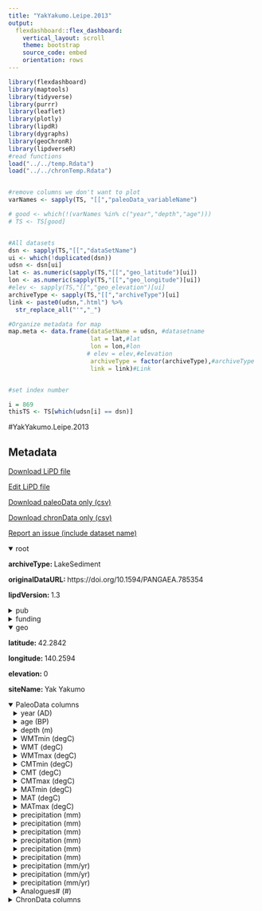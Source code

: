 ```yaml
---
title: "YakYakumo.Leipe.2013"
output: 
  flexdashboard::flex_dashboard:
    vertical_layout: scroll
    theme: bootstrap
    source_code: embed
    orientation: rows
---
```


```r
library(flexdashboard)
library(maptools)
library(tidyverse)
library(purrr)
library(leaflet)
library(plotly)
library(lipdR)
library(dygraphs)
library(geoChronR)
library(lipdverseR)
#read functions
load("../../temp.Rdata")
load("../../chronTemp.Rdata")


#remove columns we don't want to plot
varNames <- sapply(TS, "[[","paleoData_variableName")

# good <- which(!(varNames %in% c("year","depth","age")))
# TS <- TS[good]


#All datasets
dsn <- sapply(TS,"[[","dataSetName")
ui <- which(!duplicated(dsn))
udsn <- dsn[ui]
lat <- as.numeric(sapply(TS,"[[","geo_latitude")[ui])
lon <- as.numeric(sapply(TS,"[[","geo_longitude")[ui])
#elev <- sapply(TS,"[[","geo_elevation")[ui]
archiveType <- sapply(TS,"[[","archiveType")[ui]
link <- paste0(udsn,".html") %>% 
  str_replace_all("'","_")

#Organize metadata for map
map.meta <- data.frame(dataSetName = udsn, #datasetname
                       lat = lat,#lat
                       lon = lon,#lon
                      # elev = elev,#elevation
                       archiveType = factor(archiveType),#archiveType
                       link = link)#Link


#set index number

i = 869
thisTS <- TS[which(udsn[i] == dsn)]
```
#YakYakumo.Leipe.2013

Metadata {.sidebar}
-------------------------------------
[Download LiPD file](YakYakumo.Leipe.2013.lpd)
            

[Edit LiPD file](http://lipd.net/playground?source=http://lipdverse.org/globalHolocene/0_25_5/YakYakumo.Leipe.2013.lpd)
            

[Download paleoData only (csv)](YakYakumo.Leipe.2013.csv)
            

[Download chronData only (csv)](YakYakumo.Leipe.2013-chron.csv)
            

[Report an issue (include dataset name)](https://github.com/nickmckay/LiPDverse/issues)

<details open style="margin-left: 0px">
<summary>root</summary>
<p style="margin-left: 0px"><strong>archiveType: </strong>LakeSediment
<p style="margin-left: 0px"><strong>originalDataURL: </strong>https://doi.org/10.1594/PANGAEA.785354
<p style="margin-left: 0px"><strong>lipdVersion: </strong>1.3
</details>
<details>
<summary>pub</summary>
<details style="margin-left: 10px">
<summary>pub1</summary>
<p style="margin-left: 10px"><strong>author: </strong>list(list(name = "Leipe, Christian"), list(name = "Kito, Norio"), list(name = "Sakaguchi, Yumi"), list(name = "Tarasov, Pavel E."))
<p style="margin-left: 10px"><strong>citeKey: </strong>needs0needsatitle
<p style="margin-left: 10px"><strong>journal: </strong>Quaternary International
<p style="margin-left: 10px"><strong>volume: </strong>290-291
<p style="margin-left: 10px"><strong>title: </strong>Vegetation and climate history of northern Japan inferred from the 5500-year pollen record from the Oshima Peninsula, SW Hokkaido
</details>
<details style="margin-left: 10px">
<summary>pub2</summary>
<p style="margin-left: 10px"><strong>author: </strong>list(list(name = NA))
</details>
</details>
<details>
<summary>funding</summary>
<details style="margin-left: 10px">
<summary>funding1</summary>
<p style="margin-left: 10px"><strong>agency: </strong>Funding Agency
<p style="margin-left: 10px"><strong>grant: </strong>Grant name or number
</details>
</details>
<details open style="margin-left: 0px">
<summary>geo</summary>
<p style="margin-left: 0px"><strong>latitude: </strong>42.2842
<p style="margin-left: 0px"><strong>longitude: </strong>140.2594
<p style="margin-left: 0px"><strong>elevation: </strong>0
<p style="margin-left: 0px"><strong>siteName: </strong>Yak Yakumo
</details>
<details open>
<summary>PaleoData columns</summary>
<details style="margin-left: 10px">
<summary>year (AD)</summary>
<p style="margin-left: 10px"><strong>TSid: </strong>RdAj8eit3pF
<p style="margin-left: 10px"><strong>variableName: </strong>year
<p style="margin-left: 10px"><strong>units: </strong>AD
<p style="margin-left: 10px"><strong>description: </strong>Year AD
</details>
<details style="margin-left: 10px">
<summary>age (BP)</summary>
<p style="margin-left: 10px"><strong>TSid: </strong>RGw8PLfQTHy
<p style="margin-left: 10px"><strong>variableName: </strong>age
<p style="margin-left: 10px"><strong>units: </strong>BP
<p style="margin-left: 10px"><strong>description: </strong>Years before present (1950) BP
</details>
<details style="margin-left: 10px">
<summary>depth (m)</summary>
<p style="margin-left: 10px"><strong>TSid: </strong>RnhcafXi4AQ
<p style="margin-left: 10px"><strong>variableName: </strong>depth
<p style="margin-left: 10px"><strong>units: </strong>m
<p style="margin-left: 10px"><strong>description: </strong>depth
</details>
<details style="margin-left: 10px">
<summary>WMTmin (degC)</summary>
<p style="margin-left: 10px"><strong>TSid: </strong>LPD5c7dbad2
<p style="margin-left: 10px"><strong>variableName: </strong>WMTmin
<p style="margin-left: 10px"><strong>units: </strong>degC
<p style="margin-left: 10px"><strong>description: </strong>Temperature, warmest month, minimum [   C] (WMT min) * PI: Tarasov, Pavel E (ptarasov@zedat.fu-berlin.de, http://www.geo.fu-berlin.de/geol/fachrichtungen/pal/mitarbeiter/tarasov/index.html) * METHOD: Modern analog technique (MAT)
<p style="margin-left: 10px"><strong>useInGlobalTemperatureAnalysis: </strong>FALSE
<details>
<summary>interpretation</summary>
<details style="margin-left: 20px">
<summary>1</summary>
<p style="margin-left: 20px"><strong>direction: </strong>positive
<p style="margin-left: 20px"><strong>interpDirection: </strong>positive
<p style="margin-left: 20px"><strong>scope: </strong>climate
<p style="margin-left: 20px"><strong>seasonality: </strong>warmest
<p style="margin-left: 20px"><strong>variable: </strong>T
<p style="margin-left: 20px"><strong>variableDetail: </strong>air@surface
</details>
</details>
</details>
<details style="margin-left: 10px">
<summary>WMT (degC)</summary>
<p style="margin-left: 10px"><strong>TSid: </strong>LPD274a3399
<p style="margin-left: 10px"><strong>variableName: </strong>WMT
<p style="margin-left: 10px"><strong>units: </strong>degC
<p style="margin-left: 10px"><strong>description: </strong>Temperature, warmest month [   C] (WMT) * PI: Tarasov, Pavel E (ptarasov@zedat.fu-berlin.de, http://www.geo.fu-berlin.de/geol/fachrichtungen/pal/mitarbeiter/tarasov/index.html) * METHOD: Modern analog technique (MAT)
<p style="margin-left: 10px"><strong>useInGlobalTemperatureAnalysis: </strong>FALSE
<details>
<summary>interpretation</summary>
<details style="margin-left: 20px">
<summary>1</summary>
<p style="margin-left: 20px"><strong>direction: </strong>positive
<p style="margin-left: 20px"><strong>interpDirection: </strong>positive
<p style="margin-left: 20px"><strong>scope: </strong>climate
<p style="margin-left: 20px"><strong>seasonality: </strong>warmest
<p style="margin-left: 20px"><strong>variable: </strong>T
<p style="margin-left: 20px"><strong>variableDetail: </strong>air@surface
</details>
</details>
</details>
<details style="margin-left: 10px">
<summary>WMTmax (degC)</summary>
<p style="margin-left: 10px"><strong>TSid: </strong>LPDffbd62c9
<p style="margin-left: 10px"><strong>variableName: </strong>WMTmax
<p style="margin-left: 10px"><strong>units: </strong>degC
<p style="margin-left: 10px"><strong>description: </strong>Temperature, warmest month, maximum [   C] (WMT max) * PI: Tarasov, Pavel E (ptarasov@zedat.fu-berlin.de, http://www.geo.fu-berlin.de/geol/fachrichtungen/pal/mitarbeiter/tarasov/index.html) * METHOD: Modern analog technique (MAT)
<p style="margin-left: 10px"><strong>useInGlobalTemperatureAnalysis: </strong>FALSE
<details>
<summary>interpretation</summary>
<details style="margin-left: 20px">
<summary>1</summary>
<p style="margin-left: 20px"><strong>direction: </strong>positive
<p style="margin-left: 20px"><strong>interpDirection: </strong>positive
<p style="margin-left: 20px"><strong>scope: </strong>climate
<p style="margin-left: 20px"><strong>seasonality: </strong>warmest
<p style="margin-left: 20px"><strong>variable: </strong>T
<p style="margin-left: 20px"><strong>variableDetail: </strong>air@surface
</details>
</details>
</details>
<details style="margin-left: 10px">
<summary>CMTmin (degC)</summary>
<p style="margin-left: 10px"><strong>TSid: </strong>LPDfcf2b497
<p style="margin-left: 10px"><strong>variableName: </strong>CMTmin
<p style="margin-left: 10px"><strong>units: </strong>degC
<p style="margin-left: 10px"><strong>description: </strong>Temperature, coldest month, minimum [   C] (CMT min) * PI: Tarasov, Pavel E (ptarasov@zedat.fu-berlin.de, http://www.geo.fu-berlin.de/geol/fachrichtungen/pal/mitarbeiter/tarasov/index.html) * METHOD: Modern analog technique (MAT)
<p style="margin-left: 10px"><strong>useInGlobalTemperatureAnalysis: </strong>FALSE
<details>
<summary>interpretation</summary>
<details style="margin-left: 20px">
<summary>1</summary>
<p style="margin-left: 20px"><strong>direction: </strong>positive
<p style="margin-left: 20px"><strong>interpDirection: </strong>positive
<p style="margin-left: 20px"><strong>scope: </strong>climate
<p style="margin-left: 20px"><strong>seasonality: </strong>coldest
<p style="margin-left: 20px"><strong>variable: </strong>T
<p style="margin-left: 20px"><strong>variableDetail: </strong>air@surface
</details>
</details>
</details>
<details style="margin-left: 10px">
<summary>CMT (degC)</summary>
<p style="margin-left: 10px"><strong>TSid: </strong>LPD7e71c684
<p style="margin-left: 10px"><strong>variableName: </strong>CMT
<p style="margin-left: 10px"><strong>units: </strong>degC
<p style="margin-left: 10px"><strong>description: </strong>Temperature, coldest month [   C] (CMT) * PI: Tarasov, Pavel E (ptarasov@zedat.fu-berlin.de, http://www.geo.fu-berlin.de/geol/fachrichtungen/pal/mitarbeiter/tarasov/index.html) * METHOD: Modern analog technique (MAT)
<p style="margin-left: 10px"><strong>useInGlobalTemperatureAnalysis: </strong>FALSE
<details>
<summary>interpretation</summary>
<details style="margin-left: 20px">
<summary>1</summary>
<p style="margin-left: 20px"><strong>direction: </strong>positive
<p style="margin-left: 20px"><strong>interpDirection: </strong>positive
<p style="margin-left: 20px"><strong>scope: </strong>climate
<p style="margin-left: 20px"><strong>seasonality: </strong>coldest
<p style="margin-left: 20px"><strong>variable: </strong>T
<p style="margin-left: 20px"><strong>variableDetail: </strong>air@surface
</details>
</details>
</details>
<details style="margin-left: 10px">
<summary>CMTmax (degC)</summary>
<p style="margin-left: 10px"><strong>TSid: </strong>LPD9d98e500
<p style="margin-left: 10px"><strong>variableName: </strong>CMTmax
<p style="margin-left: 10px"><strong>units: </strong>degC
<p style="margin-left: 10px"><strong>description: </strong>Temperature, coldest month, maximum [   C] (CMT max) * PI: Tarasov, Pavel E (ptarasov@zedat.fu-berlin.de, http://www.geo.fu-berlin.de/geol/fachrichtungen/pal/mitarbeiter/tarasov/index.html) * METHOD: Modern analog technique (MAT)
<p style="margin-left: 10px"><strong>useInGlobalTemperatureAnalysis: </strong>FALSE
<details>
<summary>interpretation</summary>
<details style="margin-left: 20px">
<summary>1</summary>
<p style="margin-left: 20px"><strong>direction: </strong>positive
<p style="margin-left: 20px"><strong>interpDirection: </strong>positive
<p style="margin-left: 20px"><strong>scope: </strong>climate
<p style="margin-left: 20px"><strong>seasonality: </strong>coldest
<p style="margin-left: 20px"><strong>variable: </strong>T
<p style="margin-left: 20px"><strong>variableDetail: </strong>air@surface
</details>
</details>
</details>
<details style="margin-left: 10px">
<summary>MATmin (degC)</summary>
<p style="margin-left: 10px"><strong>TSid: </strong>LPDcfb4b1ec
<p style="margin-left: 10px"><strong>variableName: </strong>MATmin
<p style="margin-left: 10px"><strong>units: </strong>degC
<p style="margin-left: 10px"><strong>description: </strong>Temperature, annual mean, minimum [   C] (MAT min) * PI: Tarasov, Pavel E (ptarasov@zedat.fu-berlin.de, http://www.geo.fu-berlin.de/geol/fachrichtungen/pal/mitarbeiter/tarasov/index.html) * METHOD: Modern analog technique (MAT)
<p style="margin-left: 10px"><strong>useInGlobalTemperatureAnalysis: </strong>FALSE
<details>
<summary>interpretation</summary>
<details style="margin-left: 20px">
<summary>1</summary>
<p style="margin-left: 20px"><strong>direction: </strong>positive
<p style="margin-left: 20px"><strong>interpDirection: </strong>positive
<p style="margin-left: 20px"><strong>scope: </strong>climate
<p style="margin-left: 20px"><strong>seasonality: </strong>1 2 3 4 5 6 7 8 9 10 11 12
<p style="margin-left: 20px"><strong>variable: </strong>T
<p style="margin-left: 20px"><strong>variableDetail: </strong>air@surface
</details>
</details>
</details>
<details style="margin-left: 10px">
<summary>MAT (degC)</summary>
<p style="margin-left: 10px"><strong>TSid: </strong>LPD27f34021
<p style="margin-left: 10px"><strong>variableName: </strong>MAT
<p style="margin-left: 10px"><strong>units: </strong>degC
<p style="margin-left: 10px"><strong>description: </strong>Temperature, annual mean [   C] (MAT) * PI: Tarasov, Pavel E (ptarasov@zedat.fu-berlin.de, http://www.geo.fu-berlin.de/geol/fachrichtungen/pal/mitarbeiter/tarasov/index.html) * METHOD: Modern analog technique (MAT)
<p style="margin-left: 10px"><strong>useInGlobalTemperatureAnalysis: </strong>TRUE
<details>
<summary>interpretation</summary>
<details style="margin-left: 20px">
<summary>1</summary>
<p style="margin-left: 20px"><strong>direction: </strong>positive
<p style="margin-left: 20px"><strong>interpDirection: </strong>positive
<p style="margin-left: 20px"><strong>scope: </strong>climate
<p style="margin-left: 20px"><strong>seasonality: </strong>1 2 3 4 5 6 7 8 9 10 11 12
<p style="margin-left: 20px"><strong>variable: </strong>T
<p style="margin-left: 20px"><strong>variableDetail: </strong>air@surface
</details>
</details>
</details>
<details style="margin-left: 10px">
<summary>MATmax (degC)</summary>
<p style="margin-left: 10px"><strong>TSid: </strong>LPDb18c1a76
<p style="margin-left: 10px"><strong>variableName: </strong>MATmax
<p style="margin-left: 10px"><strong>units: </strong>degC
<p style="margin-left: 10px"><strong>description: </strong>Temperature, annual mean, maximum [   C] (MAT max) * PI: Tarasov, Pavel E (ptarasov@zedat.fu-berlin.de, http://www.geo.fu-berlin.de/geol/fachrichtungen/pal/mitarbeiter/tarasov/index.html) * METHOD: Modern analog technique (MAT)
<p style="margin-left: 10px"><strong>useInGlobalTemperatureAnalysis: </strong>FALSE
<details>
<summary>interpretation</summary>
<details style="margin-left: 20px">
<summary>1</summary>
<p style="margin-left: 20px"><strong>direction: </strong>positive
<p style="margin-left: 20px"><strong>interpDirection: </strong>positive
<p style="margin-left: 20px"><strong>scope: </strong>climate
<p style="margin-left: 20px"><strong>seasonality: </strong>1 2 3 4 5 6 7 8 9 10 11 12
<p style="margin-left: 20px"><strong>variable: </strong>T
<p style="margin-left: 20px"><strong>variableDetail: </strong>air@surface
</details>
</details>
</details>
<details style="margin-left: 10px">
<summary>precipitation (mm)</summary>
<p style="margin-left: 10px"><strong>TSid: </strong>LPD9f23e117
<p style="margin-left: 10px"><strong>variableName: </strong>precipitation
<p style="margin-left: 10px"><strong>units: </strong>mm
<p style="margin-left: 10px"><strong>description: </strong>Precipitation, Apr-Sep, minimum [mm] (Precip (4-9) min) * PI: Tarasov, Pavel E (ptarasov@zedat.fu-berlin.de, http://www.geo.fu-berlin.de/geol/fachrichtungen/pal/mitarbeiter/tarasov/index.html) * METHOD: Modern analog technique (MAT)
<p style="margin-left: 10px"><strong>useInGlobalTemperatureAnalysis: </strong>FALSE
<details>
<summary>interpretation</summary>
<details style="margin-left: 20px">
<summary>1</summary>
<p style="margin-left: 20px"><strong>direction: </strong>positive
<p style="margin-left: 20px"><strong>interpDirection: </strong>positive
<p style="margin-left: 20px"><strong>scope: </strong>climate
<p style="margin-left: 20px"><strong>seasonality: </strong>Summer
<p style="margin-left: 20px"><strong>variable: </strong>M
</details>
</details>
</details>
<details style="margin-left: 10px">
<summary>precipitation (mm)</summary>
<p style="margin-left: 10px"><strong>TSid: </strong>LPD016736e6
<p style="margin-left: 10px"><strong>variableName: </strong>precipitation
<p style="margin-left: 10px"><strong>units: </strong>mm
<p style="margin-left: 10px"><strong>description: </strong>Precipitation, Apr-Sep [mm] (Precip (4-9)) * PI: Tarasov, Pavel E (ptarasov@zedat.fu-berlin.de, http://www.geo.fu-berlin.de/geol/fachrichtungen/pal/mitarbeiter/tarasov/index.html) * METHOD: Modern analog technique (MAT)
<p style="margin-left: 10px"><strong>useInGlobalTemperatureAnalysis: </strong>FALSE
<details>
<summary>interpretation</summary>
<details style="margin-left: 20px">
<summary>1</summary>
<p style="margin-left: 20px"><strong>direction: </strong>positive
<p style="margin-left: 20px"><strong>interpDirection: </strong>positive
<p style="margin-left: 20px"><strong>scope: </strong>climate
<p style="margin-left: 20px"><strong>seasonality: </strong>Summer
<p style="margin-left: 20px"><strong>variable: </strong>M
</details>
</details>
</details>
<details style="margin-left: 10px">
<summary>precipitation (mm)</summary>
<p style="margin-left: 10px"><strong>TSid: </strong>LPD735df7eb
<p style="margin-left: 10px"><strong>variableName: </strong>precipitation
<p style="margin-left: 10px"><strong>units: </strong>mm
<p style="margin-left: 10px"><strong>description: </strong>Precipitation, Apr-Sep, maximum [mm] (Precip (4-9) max) * PI: Tarasov, Pavel E (ptarasov@zedat.fu-berlin.de, http://www.geo.fu-berlin.de/geol/fachrichtungen/pal/mitarbeiter/tarasov/index.html) * METHOD: Modern analog technique (MAT)
<p style="margin-left: 10px"><strong>useInGlobalTemperatureAnalysis: </strong>FALSE
<details>
<summary>interpretation</summary>
<details style="margin-left: 20px">
<summary>1</summary>
<p style="margin-left: 20px"><strong>direction: </strong>positive
<p style="margin-left: 20px"><strong>interpDirection: </strong>positive
<p style="margin-left: 20px"><strong>scope: </strong>climate
<p style="margin-left: 20px"><strong>seasonality: </strong>Summer
<p style="margin-left: 20px"><strong>variable: </strong>M
</details>
</details>
</details>
<details style="margin-left: 10px">
<summary>precipitation (mm)</summary>
<p style="margin-left: 10px"><strong>TSid: </strong>LPD20c83aad
<p style="margin-left: 10px"><strong>variableName: </strong>precipitation
<p style="margin-left: 10px"><strong>units: </strong>mm
<p style="margin-left: 10px"><strong>description: </strong>Precipitation, Oct-Mar, minimum [mm] (Precip (10-3) min) * PI: Tarasov, Pavel E (ptarasov@zedat.fu-berlin.de, http://www.geo.fu-berlin.de/geol/fachrichtungen/pal/mitarbeiter/tarasov/index.html) * METHOD: Modern analog technique (MAT)
<p style="margin-left: 10px"><strong>useInGlobalTemperatureAnalysis: </strong>FALSE
<details>
<summary>interpretation</summary>
<details style="margin-left: 20px">
<summary>1</summary>
<p style="margin-left: 20px"><strong>direction: </strong>positive
<p style="margin-left: 20px"><strong>interpDirection: </strong>positive
<p style="margin-left: 20px"><strong>scope: </strong>climate
<p style="margin-left: 20px"><strong>seasonality: </strong>winter
<p style="margin-left: 20px"><strong>variable: </strong>M
</details>
</details>
</details>
<details style="margin-left: 10px">
<summary>precipitation (mm)</summary>
<p style="margin-left: 10px"><strong>TSid: </strong>LPD55404d27
<p style="margin-left: 10px"><strong>variableName: </strong>precipitation
<p style="margin-left: 10px"><strong>units: </strong>mm
<p style="margin-left: 10px"><strong>description: </strong>Precipitation, Oct-Mar [mm] (Precip (10-3)) * PI: Tarasov, Pavel E (ptarasov@zedat.fu-berlin.de, http://www.geo.fu-berlin.de/geol/fachrichtungen/pal/mitarbeiter/tarasov/index.html) * METHOD: Modern analog technique (MAT)
<p style="margin-left: 10px"><strong>useInGlobalTemperatureAnalysis: </strong>FALSE
<details>
<summary>interpretation</summary>
<details style="margin-left: 20px">
<summary>1</summary>
<p style="margin-left: 20px"><strong>direction: </strong>positive
<p style="margin-left: 20px"><strong>interpDirection: </strong>positive
<p style="margin-left: 20px"><strong>scope: </strong>climate
<p style="margin-left: 20px"><strong>seasonality: </strong>winter
<p style="margin-left: 20px"><strong>variable: </strong>M
</details>
</details>
</details>
<details style="margin-left: 10px">
<summary>precipitation (mm)</summary>
<p style="margin-left: 10px"><strong>TSid: </strong>LPD1df53edc
<p style="margin-left: 10px"><strong>variableName: </strong>precipitation
<p style="margin-left: 10px"><strong>units: </strong>mm
<p style="margin-left: 10px"><strong>description: </strong>Precipitation, Oct-Mar, maximum [mm] (Precip (10-3) max) * PI: Tarasov, Pavel E (ptarasov@zedat.fu-berlin.de, http://www.geo.fu-berlin.de/geol/fachrichtungen/pal/mitarbeiter/tarasov/index.html) * METHOD: Modern analog technique (MAT)
<p style="margin-left: 10px"><strong>useInGlobalTemperatureAnalysis: </strong>FALSE
<details>
<summary>interpretation</summary>
<details style="margin-left: 20px">
<summary>1</summary>
<p style="margin-left: 20px"><strong>direction: </strong>positive
<p style="margin-left: 20px"><strong>interpDirection: </strong>positive
<p style="margin-left: 20px"><strong>scope: </strong>climate
<p style="margin-left: 20px"><strong>seasonality: </strong>winter
<p style="margin-left: 20px"><strong>variable: </strong>M
</details>
</details>
</details>
<details style="margin-left: 10px">
<summary>precipitation (mm/yr)</summary>
<p style="margin-left: 10px"><strong>TSid: </strong>LPD8777d218
<p style="margin-left: 10px"><strong>variableName: </strong>precipitation
<p style="margin-left: 10px"><strong>units: </strong>mm/yr
<p style="margin-left: 10px"><strong>description: </strong>Precipitation, annual mean, minimum [mm] (MAP min) * PI: Tarasov, Pavel E (ptarasov@zedat.fu-berlin.de, http://www.geo.fu-berlin.de/geol/fachrichtungen/pal/mitarbeiter/tarasov/index.html) * METHOD: Modern analog technique (MAT)
<p style="margin-left: 10px"><strong>useInGlobalTemperatureAnalysis: </strong>TRUE
<details>
<summary>interpretation</summary>
<details style="margin-left: 20px">
<summary>1</summary>
<p style="margin-left: 20px"><strong>direction: </strong>positive
<p style="margin-left: 20px"><strong>interpDirection: </strong>positive
<p style="margin-left: 20px"><strong>scope: </strong>climate
<p style="margin-left: 20px"><strong>seasonality: </strong>1 2 3 4 5 6 7 8 9 10 11 12
<p style="margin-left: 20px"><strong>variable: </strong>M
</details>
</details>
</details>
<details style="margin-left: 10px">
<summary>precipitation (mm/yr)</summary>
<p style="margin-left: 10px"><strong>TSid: </strong>LPD72217804
<p style="margin-left: 10px"><strong>variableName: </strong>precipitation
<p style="margin-left: 10px"><strong>units: </strong>mm/yr
<p style="margin-left: 10px"><strong>description: </strong>Precipitation, annual mean [mm] (MAP) * PI: Tarasov, Pavel E (ptarasov@zedat.fu-berlin.de, http://www.geo.fu-berlin.de/geol/fachrichtungen/pal/mitarbeiter/tarasov/index.html) * METHOD: Modern analog technique (MAT)
<p style="margin-left: 10px"><strong>useInGlobalTemperatureAnalysis: </strong>FALSE
<details>
<summary>interpretation</summary>
<details style="margin-left: 20px">
<summary>1</summary>
<p style="margin-left: 20px"><strong>direction: </strong>positive
<p style="margin-left: 20px"><strong>interpDirection: </strong>positive
<p style="margin-left: 20px"><strong>scope: </strong>climate
<p style="margin-left: 20px"><strong>seasonality: </strong>1 2 3 4 5 6 7 8 9 10 11 12
<p style="margin-left: 20px"><strong>variable: </strong>M
</details>
</details>
</details>
<details style="margin-left: 10px">
<summary>precipitation (mm/yr)</summary>
<p style="margin-left: 10px"><strong>TSid: </strong>LPD50ad7cf7
<p style="margin-left: 10px"><strong>variableName: </strong>precipitation
<p style="margin-left: 10px"><strong>units: </strong>mm/yr
<p style="margin-left: 10px"><strong>description: </strong>Precipitation, annual mean, maximum [mm] (MAP max) * PI: Tarasov, Pavel E (ptarasov@zedat.fu-berlin.de, http://www.geo.fu-berlin.de/geol/fachrichtungen/pal/mitarbeiter/tarasov/index.html) * METHOD: Modern analog technique (MAT)
<p style="margin-left: 10px"><strong>useInGlobalTemperatureAnalysis: </strong>FALSE
<details>
<summary>interpretation</summary>
<details style="margin-left: 20px">
<summary>1</summary>
<p style="margin-left: 20px"><strong>direction: </strong>positive
<p style="margin-left: 20px"><strong>interpDirection: </strong>positive
<p style="margin-left: 20px"><strong>scope: </strong>climate
<p style="margin-left: 20px"><strong>seasonality: </strong>1 2 3 4 5 6 7 8 9 10 11 12
<p style="margin-left: 20px"><strong>variable: </strong>M
</details>
</details>
</details>
<details style="margin-left: 10px">
<summary>Analogues# (#)</summary>
<p style="margin-left: 10px"><strong>TSid: </strong>LPDf733bfd6
<p style="margin-left: 10px"><strong>variableName: </strong>Analogues#
<p style="margin-left: 10px"><strong>units: </strong>#
<p style="margin-left: 10px"><strong>description: </strong>Number of analogues [#] (Analogues) * PI: Tarasov, Pavel E (ptarasov@zedat.fu-berlin.de, http://www.geo.fu-berlin.de/geol/fachrichtungen/pal/mitarbeiter/tarasov/index.html) * METHOD: Modern analog technique (MAT)
<p style="margin-left: 10px"><strong>useInGlobalTemperatureAnalysis: </strong>FALSE
</details>
<details>
<summary>ChronData columns</summary>
<details style="margin-left: 10px">
<summary>age ()</summary>
<p style="margin-left: 10px"><strong>TSid: </strong>LPDf7b869a3
<p style="margin-left: 10px"><strong>variableName: </strong>age
</details>
<details style="margin-left: 10px">
<summary>dummy2 ()</summary>
<p style="margin-left: 10px"><strong>TSid: </strong>LPD7fef9670
<p style="margin-left: 10px"><strong>variableName: </strong>dummy2
</details>
<details style="margin-left: 10px">
<summary>dummy3 ()</summary>
<p style="margin-left: 10px"><strong>TSid: </strong>LPD5c97ef87
<p style="margin-left: 10px"><strong>variableName: </strong>dummy3
</details>
<details style="margin-left: 10px">
<summary>dummy4 ()</summary>
<p style="margin-left: 10px"><strong>TSid: </strong>LPDc2db7577
<p style="margin-left: 10px"><strong>variableName: </strong>dummy4
</details>
<details style="margin-left: 10px">
<summary>dummy5 ()</summary>
<p style="margin-left: 10px"><strong>TSid: </strong>LPD303fc074
<p style="margin-left: 10px"><strong>variableName: </strong>dummy5
</details>
<details style="margin-left: 10px">
<summary>dummy6 ()</summary>
<p style="margin-left: 10px"><strong>TSid: </strong>LPD870d83fe
<p style="margin-left: 10px"><strong>variableName: </strong>dummy6
</details>
<details style="margin-left: 10px">
<summary>dummy7 ()</summary>
<p style="margin-left: 10px"><strong>TSid: </strong>LPD96ee0145
<p style="margin-left: 10px"><strong>variableName: </strong>dummy7
</details>
<details style="margin-left: 10px">
<summary>dummy8 ()</summary>
<p style="margin-left: 10px"><strong>TSid: </strong>LPDd04b1d27
<p style="margin-left: 10px"><strong>variableName: </strong>dummy8
</details>
<details style="margin-left: 10px">
<summary>dummy9 ()</summary>
<p style="margin-left: 10px"><strong>TSid: </strong>LPD47f2d890
<p style="margin-left: 10px"><strong>variableName: </strong>dummy9
</details>
<details style="margin-left: 10px">
<summary>dummy10 ()</summary>
<p style="margin-left: 10px"><strong>TSid: </strong>LPD8b7f8018
<p style="margin-left: 10px"><strong>variableName: </strong>dummy10
</details>
<details style="margin-left: 10px">
<summary>dummy11 ()</summary>
<p style="margin-left: 10px"><strong>TSid: </strong>LPD27911017
<p style="margin-left: 10px"><strong>variableName: </strong>dummy11
</details>
<details style="margin-left: 10px">
<summary>dummy12 ()</summary>
<p style="margin-left: 10px"><strong>TSid: </strong>LPD7d4d60b2
<p style="margin-left: 10px"><strong>variableName: </strong>dummy12
</details>
<details style="margin-left: 10px">
<summary>dummy13 ()</summary>
<p style="margin-left: 10px"><strong>TSid: </strong>LPD07ca5727
<p style="margin-left: 10px"><strong>variableName: </strong>dummy13
</details>
<details style="margin-left: 10px">
<summary>dummy14 ()</summary>
<p style="margin-left: 10px"><strong>TSid: </strong>LPD3a637241
<p style="margin-left: 10px"><strong>variableName: </strong>dummy14
</details>
<details style="margin-left: 10px">
<summary>dummy15 ()</summary>
<p style="margin-left: 10px"><strong>TSid: </strong>LPD6d969952
<p style="margin-left: 10px"><strong>variableName: </strong>dummy15
</details>
<details style="margin-left: 10px">
<summary>dummy16 ()</summary>
<p style="margin-left: 10px"><strong>TSid: </strong>LPDf8f7ec80
<p style="margin-left: 10px"><strong>variableName: </strong>dummy16
</details>
<details style="margin-left: 10px">
<summary>dummy17 ()</summary>
<p style="margin-left: 10px"><strong>TSid: </strong>LPD47ee97d6
<p style="margin-left: 10px"><strong>variableName: </strong>dummy17
</details>
<details style="margin-left: 10px">
<summary>dummy18 ()</summary>
<p style="margin-left: 10px"><strong>TSid: </strong>LPDa52707f3
<p style="margin-left: 10px"><strong>variableName: </strong>dummy18
</details>
<details style="margin-left: 10px">
<summary>dummy19 ()</summary>
<p style="margin-left: 10px"><strong>TSid: </strong>LPD076fab18
<p style="margin-left: 10px"><strong>variableName: </strong>dummy19
</details>
<details style="margin-left: 10px">
<summary>dummy20 ()</summary>
<p style="margin-left: 10px"><strong>TSid: </strong>LPDea75fb56
<p style="margin-left: 10px"><strong>variableName: </strong>dummy20
</details>
<details style="margin-left: 10px">
<summary>dummy21 ()</summary>
<p style="margin-left: 10px"><strong>TSid: </strong>LPD7b69fd64
<p style="margin-left: 10px"><strong>variableName: </strong>dummy21
</details>

Row {.tabset .tabset-fade}
-----------------------------------------------------------------------

### Sitemap

```r
  map.meta.split <- split(map.meta, map.meta$archiveType)


factpal <- colorFactor("Paired",map.meta$archiveType)
buff <- 15
l <- leaflet() %>% 
  addTiles() %>% 
  fitBounds(map.meta$lon[i]-buff,map.meta$lat[i]-buff,map.meta$lon[i]+buff,map.meta$lat[i]+buff)
  

  
  
names(map.meta.split) %>%
  purrr::walk( function(df) {
    l <<- l %>%
      addMarkers(data=map.meta.split[[df]],
                 lng=~lon, lat=~lat,
                 label=~as.character(archiveType),
                 popup=~paste(str_c('Dataset: <a href="',link,'">',dataSetName,'</a>'),
                                 # str_c("Elevation: ",elev),
                                  str_c("Archive Type: ",archiveType),
                                  sep = "<br>"),
                 group = df,
                 clusterOptions = markerClusterOptions(removeOutsideVisibleBounds = F),
                 labelOptions = labelOptions(noHide = F,
                                             direction = 'auto'))
  })

l %>%
  addLayersControl(position = "bottomleft",
    overlayGroups = names(map.meta.split),
    options = layersControlOptions(collapsed = FALSE,
                                   opacity = 0.8)
  )
```

### Search the LiPDverse (Beta! doesn't work well yet)
```r
#Add google search bar
htmltools::includeHTML("../../googleSearchChunk.html")
```


Row {.tabset .tabset-fade}
-----------------------------------------------------------------------

### WMTmin (degC)
```r
plotCol(thisTS,ind = 1)
```

### WMT (degC)
```r
plotCol(thisTS,ind = 5)
```

### WMTmax (degC)
```r
plotCol(thisTS,ind = 6)
```

### CMTmin (degC)
```r
plotCol(thisTS,ind = 7)
```

### CMT (degC)
```r
plotCol(thisTS,ind = 8)
```

### CMTmax (degC)
```r
plotCol(thisTS,ind = 9)
```

### MATmin (degC)
```r
plotCol(thisTS,ind = 10)
```

### MAT (degC)
```r
plotCol(thisTS,ind = 11)
```

### MATmax (degC)
```r
plotCol(thisTS,ind = 12)
```

### precipitation (mm)
```r
plotCol(thisTS,ind = 13)
```

### precipitation (mm)
```r
plotCol(thisTS,ind = 14)
```

### precipitation (mm)
```r
plotCol(thisTS,ind = 15)
```

### precipitation (mm)
```r
plotCol(thisTS,ind = 16)
```

### precipitation (mm)
```r
plotCol(thisTS,ind = 17)
```

### precipitation (mm)
```r
plotCol(thisTS,ind = 18)
```

### precipitation (mm/yr)
```r
plotCol(thisTS,ind = 19)
```

### precipitation (mm/yr)
```r
plotCol(thisTS,ind = 20)
```

### precipitation (mm/yr)
```r
plotCol(thisTS,ind = 21)
```

### Analogues# (#)
```r
plotCol(thisTS,ind = 22)
```

Row {.tabset .tabset-fade}
-----------------------------------------------------------------------

### age ()
```r
plotCol(chronTS,ind = 1)
```

### dummy2 ()
```r
plotCol(chronTS,ind = 2)
```

### dummy3 ()
```r
plotCol(chronTS,ind = 3)
```

### dummy4 ()
```r
plotCol(chronTS,ind = 4)
```

### dummy5 ()
```r
plotCol(chronTS,ind = 5)
```

### dummy6 ()
```r
plotCol(chronTS,ind = 6)
```

### dummy7 ()
```r
plotCol(chronTS,ind = 7)
```

### dummy8 ()
```r
plotCol(chronTS,ind = 8)
```

### dummy9 ()
```r
plotCol(chronTS,ind = 9)
```

### dummy10 ()
```r
plotCol(chronTS,ind = 10)
```

### dummy11 ()
```r
plotCol(chronTS,ind = 11)
```

### dummy12 ()
```r
plotCol(chronTS,ind = 12)
```

### dummy13 ()
```r
plotCol(chronTS,ind = 13)
```

### dummy14 ()
```r
plotCol(chronTS,ind = 14)
```

### dummy15 ()
```r
plotCol(chronTS,ind = 15)
```

### dummy16 ()
```r
plotCol(chronTS,ind = 16)
```

### dummy17 ()
```r
plotCol(chronTS,ind = 17)
```

### dummy18 ()
```r
plotCol(chronTS,ind = 18)
```

### dummy19 ()
```r
plotCol(chronTS,ind = 19)
```

### dummy20 ()
```r
plotCol(chronTS,ind = 20)
```

### dummy21 ()
```r
plotCol(chronTS,ind = 21)
```
